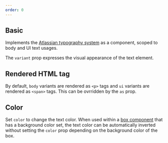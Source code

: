 ```yaml
---
order: 0
---
```



## Basic

Implements the [Atlassian typography system](/foundations/typography/) as a component, scoped to body and UI text usages.

The `variant` prop expresses the visual appearance of the text element.

<Example Component={TextDefault} pacckageName="@atlaskit/primitives" />

## Rendered HTML tag

By default, `body` variants are rendered as `<p>` tags and `ui` variants are rendered as `<span>` tags. This can be ovrridden by the `as` prop.

<Example Component={TextAsElement} packageName="@atlaskit/primitives" />

## Color

Set `color` to change the text color. When used within a [box component](/components/primitives/box) that has a background color set, the text color can be automatically inverted without setting the `color` prop depending on the background color of the box.

<Example Component={ColorInverse} pacckageName="@atlaskit/primitives" />
